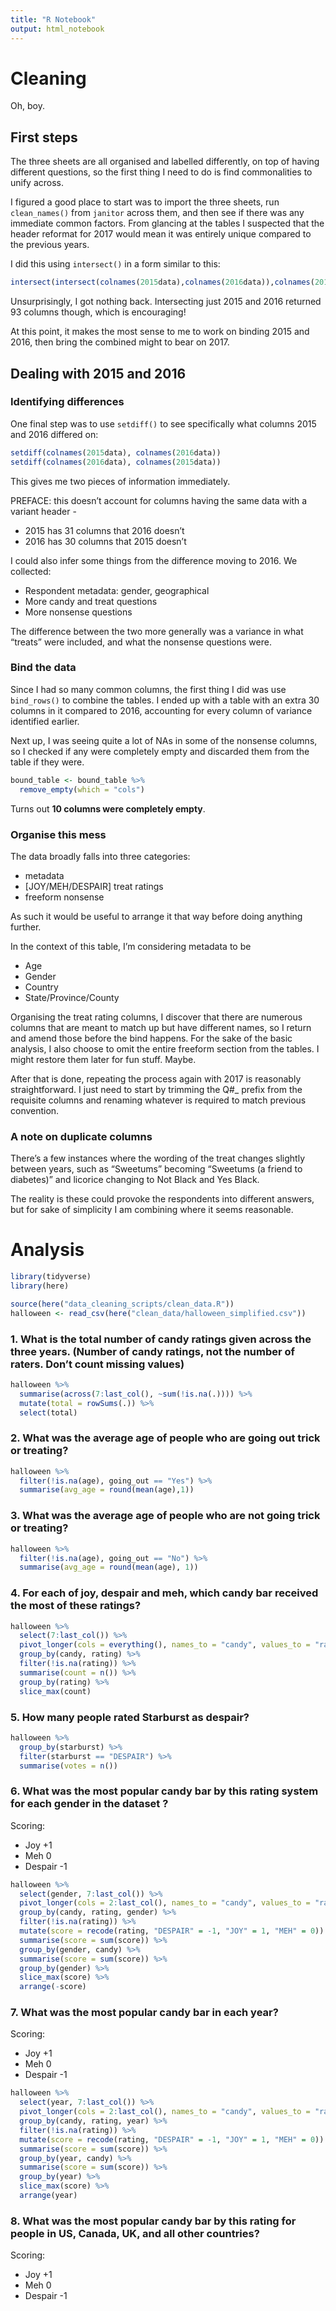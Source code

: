 ```yaml
---
title: "R Notebook"
output: html_notebook
---
```


# Cleaning

Oh, boy.

## First steps

The three sheets are all organised and labelled differently, on top of having different questions, so the first thing I need to do is find commonalities to unify across.

I figured a good place to start was to import the three sheets, run `clean_names()` from `janitor` across them, and then see if there was any immediate common factors. From glancing at the tables I suspected that the header reformat for 2017 would mean it was entirely unique compared to the previous years.

I did this using `intersect()` in a form similar to this:
```r
intersect(intersect(colnames(2015data),colnames(2016data)),colnames(2017data))
```
Unsurprisingly, I got nothing back. Intersecting just 2015 and 2016 returned 93 columns though, which is encouraging!

At this point, it makes the most sense to me to work on binding 2015 and 2016, then bring the combined might to bear on 2017.

## Dealing with 2015 and 2016

### Identifying differences

One final step was to use `setdiff()` to see specifically what columns 2015 and 2016 differed on:
```r
setdiff(colnames(2015data), colnames(2016data))
setdiff(colnames(2016data), colnames(2015data))
```

This gives me two pieces of information immediately. 

PREFACE: this doesn't account for columns having the same data with a variant header -

* 2015 has 31 columns that 2016 doesn't
* 2016 has 30 columns that 2015 doesn't

I could also infer some things from the difference moving to 2016. We collected:

* Respondent metadata: gender, geographical
* More candy and treat questions
* More nonsense questions

The difference between the two more generally was a variance in what "treats" were included, and what the nonsense questions were.

### Bind the data

Since I had so many common columns, the first thing I did was use `bind_rows()` to combine the tables. I ended up with a table with an extra 30 columns in it compared to 2016, accounting for every column of variance identified earlier.

Next up, I was seeing quite a lot of NAs in some of the nonsense columns, so I checked if any were completely empty and discarded them from the table if they were.

```r
bound_table <- bound_table %>% 
  remove_empty(which = "cols")
```

Turns out **10 columns were completely empty**.

### Organise this mess

The data broadly falls into three categories: 

* metadata
* [JOY/MEH/DESPAIR] treat ratings 
* freeform nonsense

As such it would be useful to arrange it that way before doing anything further.

In the context of this table, I'm considering metadata to be 

* Age
* Gender
* Country
* State/Province/County

Organising the treat rating columns, I discover that there are numerous columns that are meant to match up but have different names, so I return and amend those before the bind happens. For the sake of the basic analysis, I also choose to omit the entire freeform section from the tables. I might restore them later for fun stuff. Maybe.

After that is done, repeating the process again with 2017 is reasonably straightforward. I just need to start by trimming the Q#_ prefix from the requisite columns and renaming whatever is required to match previous convention.

### A note on duplicate columns

There's a few instances where the wording of the treat changes slightly between years, such as "Sweetums" becoming "Sweetums (a friend to diabetes)" and licorice changing to Not Black and Yes Black.

The reality is these could provoke the respondents into different answers, but for sake of simplicity I am combining where it seems reasonable.

# Analysis


```r
library(tidyverse)
library(here)
```

```r
source(here("data_cleaning_scripts/clean_data.R"))
halloween <- read_csv(here("clean_data/halloween_simplified.csv"))
```
### 1. What is the total number of candy ratings given across the three years. (Number of candy ratings, not the number of raters. Don’t count missing values)

```r
halloween %>% 
  summarise(across(7:last_col(), ~sum(!is.na(.)))) %>% 
  mutate(total = rowSums(.)) %>% 
  select(total)
```

### 2. What was the average age of people who are going out trick or treating?

```r
halloween %>% 
  filter(!is.na(age), going_out == "Yes") %>% 
  summarise(avg_age = round(mean(age),1))
```

### 3. What was the average age of people who are not going trick or treating?

```r
halloween %>% 
  filter(!is.na(age), going_out == "No") %>% 
  summarise(avg_age = round(mean(age), 1))
```

### 4. For each of joy, despair and meh, which candy bar received the most of these ratings?

```r
halloween %>% 
  select(7:last_col()) %>% 
  pivot_longer(cols = everything(), names_to = "candy", values_to = "rating") %>% 
  group_by(candy, rating) %>% 
  filter(!is.na(rating)) %>% 
  summarise(count = n()) %>% 
  group_by(rating) %>% 
  slice_max(count)
```

### 5. How many people rated Starburst as despair?

```r
halloween %>% 
  group_by(starburst) %>% 
  filter(starburst == "DESPAIR") %>% 
  summarise(votes = n())
```

### 6. What was the most popular candy bar by this rating system for each gender in the dataset ?

Scoring:

* Joy +1
* Meh 0
* Despair -1

```r
halloween %>% 
  select(gender, 7:last_col()) %>% 
  pivot_longer(cols = 2:last_col(), names_to = "candy", values_to = "rating") %>% 
  group_by(candy, rating, gender) %>% 
  filter(!is.na(rating)) %>% 
  mutate(score = recode(rating, "DESPAIR" = -1, "JOY" = 1, "MEH" = 0)) %>% 
  summarise(score = sum(score)) %>% 
  group_by(gender, candy) %>% 
  summarise(score = sum(score)) %>% 
  group_by(gender) %>% 
  slice_max(score) %>% 
  arrange(-score)
```

### 7. What was the most popular candy bar in each year?

Scoring:

* Joy +1
* Meh 0
* Despair -1

```r
halloween %>% 
  select(year, 7:last_col()) %>% 
  pivot_longer(cols = 2:last_col(), names_to = "candy", values_to = "rating") %>% 
  group_by(candy, rating, year) %>% 
  filter(!is.na(rating)) %>% 
  mutate(score = recode(rating, "DESPAIR" = -1, "JOY" = 1, "MEH" = 0)) %>% 
  summarise(score = sum(score)) %>% 
  group_by(year, candy) %>% 
  summarise(score = sum(score)) %>% 
  group_by(year) %>%
  slice_max(score) %>% 
  arrange(year)
```

### 8. What was the most popular candy bar by this rating for people in US, Canada, UK, and all other countries?

Scoring:

* Joy +1
* Meh 0
* Despair -1